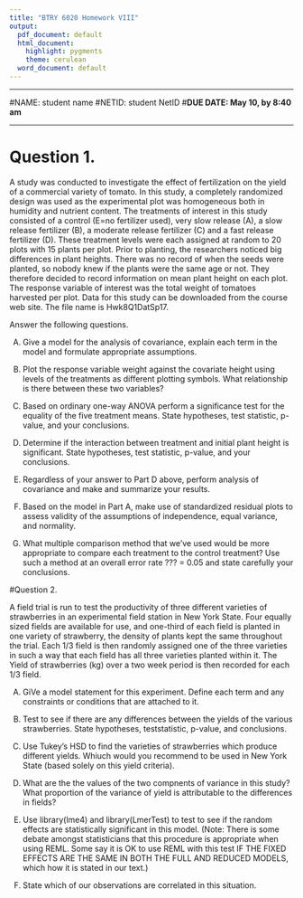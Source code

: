 ---
title: "BTRY 6020 Homework VIII"
output:
  pdf_document: default
  html_document:
    highlight: pygments
    theme: cerulean
  word_document: default
---
-----


#NAME: student name
#NETID: student NetID
#**DUE DATE: May 10, by 8:40 am**  

-----

# Question 1.
A study was conducted to investigate the effect of fertilization on the yield of a commercial variety of tomato. In this study, a completely randomized design was used as the experimental plot was  homogeneous both in humidity and nutrient content. The treatments of interest in this study consisted of a control (E=no fertilizer used), very slow release (A), a slow release fertilizer (B), a moderate release fertilizer (C) and a fast release fertilizer (D). These treatment levels were each assigned at random to 20 plots with 15 plants per plot. 
Prior to planting, the researchers noticed big differences in plant heights. There was no record of when the seeds were planted, so nobody knew if the plants were the same age or not. They therefore decided to record information on mean plant height on each plot. The response variable of interest was the total weight of tomatoes harvested per plot. Data for this study can be downloaded from the course web site. The file name is Hwk8Q1DatSp17. 

Answer the following questions.

A) 	Give a model for the analysis of covariance, explain each term in the model and formulate appropriate assumptions.

B)	Plot the response variable weight against the covariate height using levels of the treatments as different plotting symbols. What relationship is there between these two variables? 

C)	Based on ordinary one-way ANOVA perform a significance test for the equality of the five treatment means. State hypotheses, test statistic, p-value, and your conclusions.

D)	Determine if the interaction between treatment and initial plant height is significant.  State hypotheses, test statistic, p-value, and your conclusions.

E)	Regardless of your answer to Part D above, perform analysis of covariance and make and summarize your results.

F)	Based on the model in Part A, make use of standardized  residual plots to assess validity of the assumptions of independence, equal variance, and normality. 

G)	What multiple comparison method that we've used would be more appropriate to compare each treatment to the control treatment? Use such a method at an overall error rate ??? = 0.05 and state carefully your conclusions. 

\pagebreak

#Question 2.

A field trial is run to test the productivity of three different varieties of strawberries in an experimental field station in New York State. Four equally sized fields are available for use, and one-third of each field is planted in one variety of strawberry, the density of plants kept the same throughout the trial. Each 1/3 field is then randomly assigned one of the three varieties in such a way that each field has all three varieties planted within it. The Yield of strawberries (kg) over a two week period is then recorded for each 1/3 field.

A) GiVe a model statement for this experiment. Define each term and any constraints or conditions that are attached to it.

B) Test to see if there are any differences between the yields of the various strawberries. State hypotheses, teststatistic, p-value, and conclusions.

C) Use Tukey's HSD to find the varieties of strawberries which produce different yields. Whiuch would you recommend to be used in New York State (based solely on this yield criteria). 

D) What are the the values of the two compnents of variance in this study? What proportion of the variance of yield is attributable to the differences in fields? 

E) Use library(lme4) and library(LmerTest) to test to see if the random effects are statistically significant in this model. (Note: There is some debate amongst statisticians that this procedure is appropriate when using REML. Some say it is OK to use REML with this test IF THE FIXED EFFECTS ARE THE SAME IN BOTH THE FULL AND REDUCED MODELS, which how it is stated in our text.)

F) State which of our observations are correlated in this situation.

